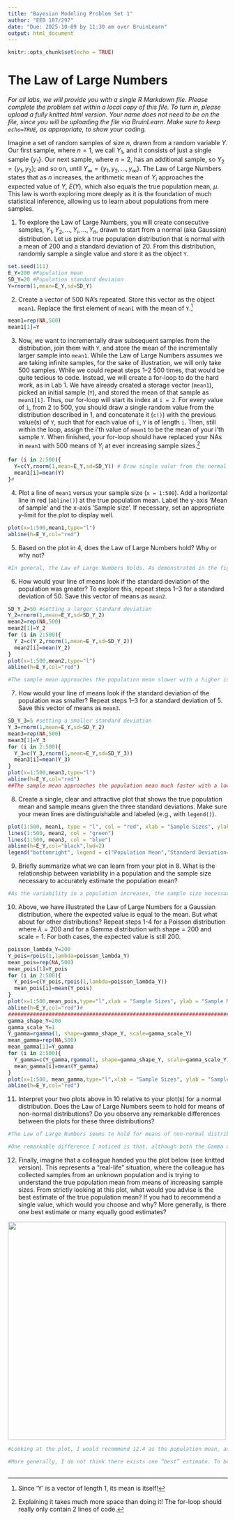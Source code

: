```yaml
---
title: "Bayesian Modeling Problem Set 1"
author: "EEB 187/297"
date: "Due: 2025-10-09 by 11:30 am over BruinLearn"
output: html_document
---
```


```r
knitr::opts_chunk$set(echo = TRUE)
```

# The Law of Large Numbers
_For all labs, we will provide you with a single R Markdown file. Please complete the problem set within a local copy of this file. To turn in, please upload a fully knitted html version. Your name does not need to be on the file, since you will be uploading the file via BruinLearn. Make sure to keep `echo=TRUE`, as appropriate, to show your coding._ 

Imagine a set of random samples of size $n$, drawn from a random variable $Y$. Our first sample, where $n=1$, we call $Y_1$, and it consists of just a single sample $\left\{ y_1\right\}$. Our next sample, where $n = 2$, has an additional sample, so $Y_2 = \left\{y_1,y_2\right\}$; and so on, until $Y_\infty = \left\{y_1,y_2,...,y_\infty\right\}$. The Law of Large Numbers states that as $n$ increases, the arithmetic mean of $Y_i$ approaches the expected value of $Y$, $E(Y)$, which also equals the true population mean, $\mu$. This law is worth exploring more deeply as it is the foundation of much statistical inference, allowing us to learn about populations from mere samples.

1. To explore the Law of Large Numbers, you will create consecutive samples, $Y_1, Y_2,..., Y_i,...,Y_n$, drawn to start from a normal (aka Gaussian) distribution. Let us pick a true population distribution that is normal with a mean of 200 and a standard deviation of 20. From this distribution, randomly sample a single value and store it as the object `Y`.
```r
set.seed(111)
E_Y=200 #Population mean
SD_Y=20 #Population standard deviaion
Y=rnorm(1,mean=E_Y,sd=SD_Y)
```
  
2. Create a vector of 500 NA’s repeated. Store this vector as the object `mean1`. Replace the first element of `mean1` with the mean of `Y`.^[Since 'Y' is a vector of length 1, its mean is itself!]
    
```r
mean1=rep(NA,500)
mean1[1]=Y
```
  
3. Now, we want to incrementally draw subsequent samples from the distribution, join them with `Y`, and store the mean of the incrementally larger sample into `mean1`. While the Law of Large Numbers assumes we are taking infinite samples, for the sake of illustration, we will only take 500 samples. While we could repeat steps 1–2 500 times, that would be quite tedious to code. Instead, we will create a for-loop to do the hard work, as in Lab 1. We have already created a storage vector (`mean1`), picked an initial sample (`Y`), and stored the mean of that sample as `mean1[1]`. Thus, our for-loop will start its index at `i = 2`. For every value of `i`, from 2 to 500, you should draw a single random value from the distribution described in 1, and concatenate it (`c()`) with the previous value(s) of `Y`, such that for each value of `i`, `Y` is of length `i`. Then, still within the loop, assign the i'th value of `mean1` to be the mean of your i'th sample `Y`. When finished, your for-loop should have replaced your NAs in `mean1` with 500 means of $Y_i$ at ever increasing sample sizes.^[Explaining it takes much more space than doing it! The for-loop should really only contain 2 lines of code.]
```r
for (i in 2:500){
  Y=c(Y,rnorm(1,mean=E_Y,sd=SD_Y)) # Draw single valur from the normal distribution and concatenate with the previous values of Y
  mean1[i]=mean(Y)
}#
```
  
4. Plot a line of `mean1` versus your sample size (`x = 1:500`). Add a horizontal line in red (`abline()`) at the true population mean. Label the y-axis 'Mean of sample' and the x-axis 'Sample size'. If necessary, set an appropriate y-limit for the plot to display well.
```r
plot(x=1:500,mean1,type="l")
abline(h=E_Y,col="red")
```
  
5. Based on the plot in 4, does the Law of Large Numbers hold? Why or why not?
```r
#In general, the Law of Large Numbers holds. As demonstrated in the figure plotted in 4, when sample sizes increase from 1 to 500, the black line representing the sample mean gradually approaches the true population mean represented by the red line. However, on a closer inspection, small increases in sample size do not always bring the sample mean closer to the population mean (i.e., when sample size increases from 499 to 500, the sample mean decreases from 192.9730 to 227.9164). However, this is likely due to random fluctuations in the sampling process and does not disrupt the general approach to the population mean when sample size increases from 1 to 500.
```
  
6. How would your line of means look if the standard deviation of the population was greater? To explore this, repeat steps 1–3 for a standard deviation of 50. Save this vector of means as `mean2`.
```r
SD_Y_2=50 #setting a larger standard deviation
Y_2=rnorm(1,mean=E_Y,sd=SD_Y_2)
mean2=rep(NA,500)
mean2[1]=Y_2 
for (i in 2:500){
  Y_2=c(Y_2,rnorm(1,mean=E_Y,sd=SD_Y_2))
  mean2[i]=mean(Y_2)
} 
plot(x=1:500,mean2,type="l")
abline(h=E_Y,col="red")

#The sample mean approaches the population mean slower with a higher initial fluctuation from the population mean
```
  
7. How would your line of means look if the standard deviation of the population was smaller? Repeat steps 1–3 for a standard deviation of 5. Save this vector of means as `mean3`.
```r
SD_Y_3=5 #setting a smaller standard deviation
Y_3=rnorm(1,mean=E_Y,sd=SD_Y_2)
mean3=rep(NA,500)
mean3[1]=Y_3 
for (i in 2:500){
  Y_3=c(Y_3,rnorm(1,mean=E_Y,sd=SD_Y_3))
  mean3[i]=mean(Y_3)
} 
plot(x=1:500,mean3,type="l")
abline(h=E_Y,col="red")
##The sample mean approaches the population mean much faster with a lower initial fluctuation from the population mean
```
  
8. Create a single, clear and attractive plot that shows the true population mean and sample means given the three standard deviations. Make sure your mean lines are distinguishable and labeled (e.g., with `legend()`). 
```r
plot(1:500, mean1, type = "l", col = "red", xlab = "Sample Sizes", ylab = "Sample mean") 
lines(1:500, mean2, col = "green")
lines(1:500, mean3, col = "blue")
abline(h=E_Y,col="black",lwd=2)
legend("bottomright", legend = c("Population Mean","Standard Deviation=5", "Standard Deviation=20", "Standard Deviation=50"),col = c("black","blue","red", "green" ), lty = 1,lwd=1)
```
  
9. Briefly summarize what we can learn from your plot in 8. What is the relationship between variability in a population and the sample size necessary to accurately estimate the population mean?
```r
#As the variability in a population increases, the sample size necessary to accurately estimate the population mean increase. As demonstrated in the figure in 8,with standard deviation increases from 5 to 50, the sample mean approaches close to population mean roughly at the sample sizes of 150, 450 and >500 respectively.
```
 
10. Above, we have illustrated the Law of Large Numbers for a Gaussian distribution, where the expected value is equal to the mean. But what about for other distributions? Repeat steps 1-4 for a Poisson distribution where $\lambda=200$ and for a Gamma distribution with shape = 200 and scale = 1. For both cases, the expected value is still 200.
```r
poisson_lambda_Y=200 
Y_pois=rpois(1,lambda=poisson_lambda_Y)
mean_pois=rep(NA,500)
mean_pois[1]=Y_pois 
for (i in 2:500){
  Y_pois=c(Y_pois,rpois(1,lambda=poisson_lambda_Y))
  mean_pois[i]=mean(Y_pois)
} 
plot(x=1:500,mean_pois,type="l",xlab = "Sample Sizes", ylab = "Sample Mean",main="A Test of LLN with Poisson Distribution")
abline(h=E_Y,col="red")#
##############################################################################################
gamma_shape_Y=200 
gamma_scale_Y=1 
Y_gamma=rgamma(1, shape=gamma_shape_Y, scale=gamma_scale_Y)
mean_gamma=rep(NA,500)
mean_gamma[1]=Y_gamma 
for (i in 2:500){
  Y_gamma=c(Y_gamma,rgamma(1, shape=gamma_shape_Y, scale=gamma_scale_Y))
  mean_gamma[i]=mean(Y_gamma)
} 
plot(x=1:500, mean_gamma,type="l",xlab = "Sample Sizes", ylab = "Sample Mean",main="A Test of LLN with Gamma Distribution")
abline(h=E_Y,col="red")
```
 
11. Interpret your two plots above in 10 relative to your plot(s) for a normal distribution. Does the Law of Large Numbers seem to hold for means of non-normal distributions? Do you observe any remarkable differences between the plots for these three distributions?
```r
#The Law of Large Numbers seems to hold for means of non-normal distributions as well. 

#One remarkable difference I noticed is that, although both the Gamma and Poisson distributions utilized have a relatively low variance (200) and standard deviation (14.1), the sample size required for the sample mean to come close to the population mean is larger (>450) than that of the Normal distribution, even when the Normal distribution has a standard deviation of 20 (roughly 450), which is greater than 14.1. One possible reason could be that both the Gamma and Poisson distributions are non-symmetrical. Thus, it takes more samples to average out the extreme values that occasionally occur during the sampling process. Furthermore, among all three distributions, the Poisson distribution seems to be the only one where, when sample sizes are small, the sample means are generally larger than the population mean, whereas in the other two distributions, the sample means tend to fluctuate above and below the population mean when sample sizes are small.
```
 
 12. Finally, imagine that a colleague handed you the plot below (see knitted version). This represents a "real-life" situation, where the colleague has collected samples from an unknown population and is trying to understand the true population mean from means of increasing sample sizes. From strictly looking at this plot, what would you advise is the best estimate of the true population mean? If you had to recommend a single value, which would you choose and why? More generally, is there one best estimate or many equally good estimates? 
 
<img src="https://dl.dropboxusercontent.com/scl/fi/0is078s43cw4sgvb8qios/PS1_problem12.png?rlkey=90pskp423feyhhmu79jgymi8b&" width="500"/>
 
```r
#Looking at the plot, I would recommend 12.4 as the population mean, and this is the single value I would choose. According to the plot, once the population size reaches beyond 400, the sample mean appears stable around the line at 12.4. Thus, it is the number I would recommend.

#More generally, I do not think there exists one “best” estimate. To begin with, as demonstrated in the previous plots, it is not uncommon for the sample mean, even at large sample sizes, to remain consistently above or below the population mean. Secondly, it is impossible to predict whether the sample mean would further fluctuate beyond a sample size of 500. Lastly, as shown in the previous questions and plots, even with large sample sizes, random fluctuations can still cause the sample mean to deviate from the population mean.Therefore, it would be impossible to derive a single best estimate value from the graph. Instead, there could exist many equally good estimates for the population mean.
    
```
    
 